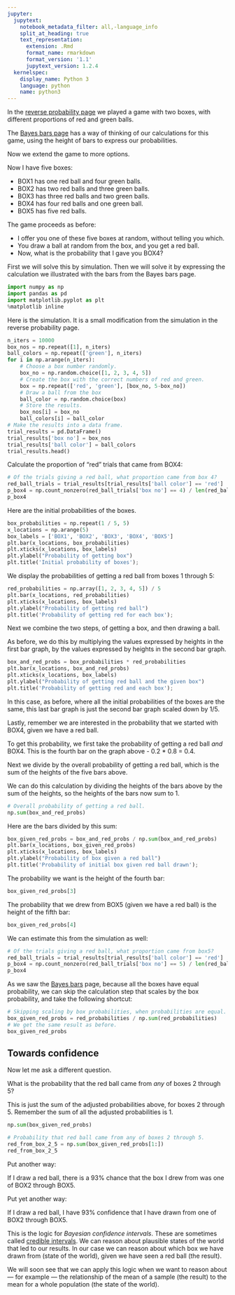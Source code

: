 ```yaml
---
jupyter:
  jupytext:
    notebook_metadata_filter: all,-language_info
    split_at_heading: true
    text_representation:
      extension: .Rmd
      format_name: rmarkdown
      format_version: '1.1'
      jupytext_version: 1.2.4
  kernelspec:
    display_name: Python 3
    language: python
    name: python3
---
```


In the [reverse probability page]({{ site.baseurl }}/chapters/10/first_bayes)
we played a game with two boxes, with different proportions of red and green
balls.

The [Bayes bars page]({{ site.baseurl }}/chapters/10/bayes_bars) has a way of
thinking of our calculations for this game, using the height of bars to
express our probabilities.

Now we extend the game to more options.

Now I have five boxes:

* BOX1 has one red ball and four green balls.
* BOX2 has two red balls and three green balls.
* BOX3 has three red balls and two green balls.
* BOX4 has four red balls and one green ball.
* BOX5 has five red balls.

The game proceeds as before:

* I offer you one of these five boxes at random, without telling you which.
* You draw a ball at random from the box, and you get a red ball.
* Now, what is the probability that I gave you BOX4?

First we will solve this by simulation. Then we will solve it by expressing
the calculation we illustrated with the bars from the Bayes bars page.

```python
import numpy as np
import pandas as pd
import matplotlib.pyplot as plt
%matplotlib inline
```

Here is the simulation.  It is a small modification from the simulation in the reverse probability page.

```python
n_iters = 10000
box_nos = np.repeat([1], n_iters)
ball_colors = np.repeat(['green'], n_iters)
for i in np.arange(n_iters):
    # Choose a box number randomly.
    box_no = np.random.choice([1, 2, 3, 4, 5])
    # Create the box with the correct numbers of red and green.
    box = np.repeat(['red', 'green'], [box_no, 5-box_no])
    # Draw a ball from the box
    ball_color = np.random.choice(box)
    # Store the results.
    box_nos[i] = box_no
    ball_colors[i] = ball_color
# Make the results into a data frame.
trial_results = pd.DataFrame()
trial_results['box no'] = box_nos
trial_results['ball color'] = ball_colors
trial_results.head()
```

Calculate the proportion of "red" trials that came from BOX4:

```python
# Of the trials giving a red ball, what proportion came from box 4?
red_ball_trials = trial_results[trial_results['ball color'] == 'red']
p_box4 = np.count_nonzero(red_ball_trials['box no'] == 4) / len(red_ball_trials)
p_box4
```

Here are the initial probabilities of the boxes.

```python
box_probabilities = np.repeat(1 / 5, 5)
x_locations = np.arange(5)
box_labels = ['BOX1', 'BOX2', 'BOX3', 'BOX4', 'BOX5']
plt.bar(x_locations, box_probabilities)
plt.xticks(x_locations, box_labels)
plt.ylabel("Probability of getting box")
plt.title('Initial probability of boxes');
```

We display the probabilities of getting a red ball from boxes 1 through 5:

```python
red_probabilities = np.array([1, 2, 3, 4, 5]) / 5
plt.bar(x_locations, red_probabilities)
plt.xticks(x_locations, box_labels)
plt.ylabel("Probability of getting red ball")
plt.title('Probability of getting red for each box');
```

Next we combine the two steps, of getting a box, and then drawing a ball.

As before, we do this by multiplying the values expressed by heights in the
first bar graph, by the values expressed by heights in the second bar graph.

```python
box_and_red_probs = box_probabilities * red_probabilities
plt.bar(x_locations, box_and_red_probs)
plt.xticks(x_locations, box_labels)
plt.ylabel("Probability of getting red ball and the given box")
plt.title('Probability of getting red and each box');
```

In this case, as before, where all the initial probabilities of the boxes are
the same, this last bar graph is just the second bar graph scaled down by 1/5.


Lastly, remember we are interested in the probability that we started with
BOX4, given we have a red ball.

To get this probability, we first take the probability of getting a red ball
*and* BOX4.  This is the fourth bar on the graph above - 0.2 * 0.8 = 0.4.

Next we divide by the overall probability of getting a red ball, which is the
sum of the heights of the five bars above.

We can do this calculation by dividing the heights of the bars above by the
sum of the heights, so the heights of the bars now sum to 1.

```python
# Overall probability of getting a red ball.
np.sum(box_and_red_probs)
```

Here are the bars divided by this sum:

```python
box_given_red_probs = box_and_red_probs / np.sum(box_and_red_probs)
plt.bar(x_locations, box_given_red_probs)
plt.xticks(x_locations, box_labels)
plt.ylabel("Probability of box given a red ball")
plt.title('Probability of initial box given red ball drawn');
```

The probability we want is the height of the fourth bar:

```python
box_given_red_probs[3]
```

The probability that we drew from BOX5 (given we have a red ball) is the height
of the fifth bar:

```python
box_given_red_probs[4]
```

We can estimate this from the simulation as well:

```python
# Of the trials giving a red ball, what proportion came from box5?
red_ball_trials = trial_results[trial_results['ball color'] == 'red']
p_box4 = np.count_nonzero(red_ball_trials['box no'] == 5) / len(red_ball_trials)
p_box4
```

As we saw the [Bayes bars]({{ site.baseurl }}/chapters/10/bayes_bars) page,
because all the boxes have equal probability, we can skip the calculation step
that scales by the box probability, and take the following shortcut:

```python
# Skipping scaling by box probabilities, when probabilities are equal.
box_given_red_probs = red_probabilities / np.sum(red_probabilities)
# We get the same result as before.
box_given_red_probs
```


## Towards confidence


Now let me ask a different question.

What is the probability that the red ball came from *any* of boxes 2 through
5?


This is just the sum of the adjusted probabilities above, for boxes 2 through
5.  Remember the sum of all the adjusted probabilities is 1.

```python
np.sum(box_given_red_probs)
```

```python
# Probability that red ball came from any of boxes 2 through 5.
red_from_box_2_5 = np.sum(box_given_red_probs[1:])
red_from_box_2_5
```

Put another way:

If I draw a red ball, there is a 93% chance that the box I drew from was one of
BOX2 through BOX5.

Put yet another way:

If I draw a red ball, I have 93% confidence that I have drawn from one of BOX2
through BOX5.


This is the logic for *Bayesian confidence intervals*.  These are sometimes
called [credible intervals](https://en.wikipedia.org/wiki/Credible_interval).
We can reason about plausible states of the world that led to our results.  In
our case we can reason about which box we have drawn from (state of the
world), given we have seen a red ball (the result).


We will soon see that we can apply this logic when we want to reason about ---
for example --- the relationship of the mean of a sample (the result) to the
mean for a whole population (the state of the world).
